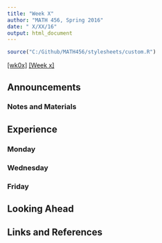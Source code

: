 ```yaml
---
title: "Week X"
author: "MATH 456, Spring 2016"
date: " X/XX/16"
output: html_document
---
```

```r
source("C:/Github/MATH456/stylesheets/custom.R")
```
[[wk0x]](wk0x.html) [[Week x]](wk0x.html)

## Announcements


### Notes and Materials


## Experience 
### Monday


### Wednesday


### Friday


## Looking Ahead


## Links and References
